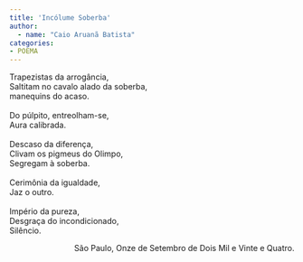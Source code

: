 ```yaml
---
title: 'Incólume Soberba'
author: 
  - name: "Caio Aruanã Batista"
categories:
- POEMA
---
```


| Trapezistas da arrogância, 
| Saltitam no cavalo alado da soberba,
| manequins do acaso.
| 
| Do púlpito, entreolham-se,
| Aura calibrada. 
| 
| Descaso da diferença,
| Clivam os pigmeus do Olimpo, 
| Segregam à soberba.
| 
| Cerimônia da igualdade, 
| Jaz o outro.
| 
| Império da pureza, 
| Desgraça do incondicionado, 
| Silêncio.

<p style="text-align:right">
São Paulo, Onze de Setembro de Dois Mil e Vinte e Quatro.
</p>

<a href="https://instagram.com/Batista.caioaruana"><i class="bi bi-instagram"></i></a>
